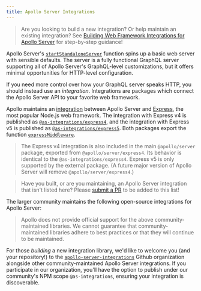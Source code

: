 ```yaml
---
title: Apollo Server Integrations
---
```



> Are you looking to build a new integration? Or help maintain an existing integration? See [Building Web Framework Integrations for Apollo Server](./building-integrations) for step-by-step guidance!

Apollo Server's [`startStandaloneServer`](../api/standalone) function spins up a basic web server with sensible defaults.  The server is a fully functional GraphQL server supporting all of Apollo Server's GraphQL-level customizations, but it offers minimal opportunities for HTTP-level configuration.

If you need more control over how your GraphQL server speaks HTTP, you should instead use an _integration_. Integrations are packages which connect the Apollo Server API to your favorite web framework.

Apollo maintains an [integration](../api/express-middleware) between Apollo Server and [Express](https://expressjs.com/), the most popular Node.js web framework. The integration with Express v4 is published as [`@as-integrations/express4`](https://www.npmjs.com/package/@as-integrations/express), and the integration with Express v5 is published as [`@as-integrations/express5`](https://www.npmjs.com/package/@as-integrations/express5). Both packages export the function [`expressMiddleware`](../api/express-middleware).

> The Express v4 integration is also included in the main `@apollo/server` package, exported from `@apollo/server/express4`. Its behavior is identical to the `@as-integrations/express4`. Express v5 is only supported by the external package. (A future major version of Apollo Server will remove `@apollo/server/express4`.)

> Have you built, or are you maintaining, an Apollo Server integration that isn't listed here? Please [submit a PR](https://github.com/apollographql/apollo-server/blob/main/docs/source/integrations/integration-index.mdx) to be added to this list!

The larger community maintains the following open-source integrations for Apollo Server:

<IntegrationTable />

> Apollo does not provide official support for the above community-maintained libraries. We cannot guarantee that community-maintained libraries adhere to best practices or that they will continue to be maintained.

For those _building_ a new integration library,  we'd like to welcome you (and your repository!) to the [`apollo-server-integrations`](https://github.com/apollo-server-integrations) Github organization alongside other community-maintained Apollo Server integrations. If you participate in our organization, you'll have the option to publish under our community's NPM scope `@as-integrations`, ensuring your integration is discoverable.
